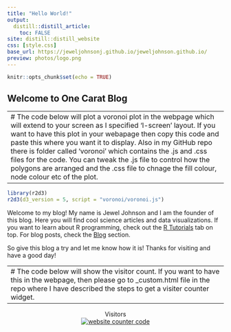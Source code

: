 ```yaml
---
title: "Hello World!"
output: 
  distill::distill_article:
    toc: FALSE
site: distill::distill_website
css: [style.css]
base_url: https://jeweljohnsonj.github.io/jeweljohnson.github.io/
preview: photos/logo.png
---
```


```r
knitr::opts_chunk$set(echo = TRUE)
```
 
## Welcome to One Carat Blog

---
# The code below will plot a voronoi plot in the webpage which will extend to your screen as I specified 'l-screen' layout. If you want to have this plot in your webapage then copy this code and paste this where you want it to display. Also in my GitHub repo there is folder called 'voronoi' which contains the .js and .css files for the code. You can tweak the .js file to control how the polygons are arranged and the .css file to chnage the fill colour, node colour etc of the plot.
---

```r
library(r2d3)
r2d3(d3_version = 5, script = "voronoi/voronoi.js")
```

Welcome to my blog! My name is Jewel Johnson and I am the founder of this blog. Here you will find cool science articles and data visualizations. If you want to learn about R programming, check out the [R Tutorials](https://jeweljohnsonj.github.io/jeweljohnson.github.io/project1.html) tab on top. For blog posts, check the [Blog](https://jeweljohnsonj.github.io/jeweljohnson.github.io/blog_posts.html) section.

So give this blog a try and let me know how it is! Thanks for visiting and have a good day!

---
# The code below will show the visitor count. If you want to have this in the webpage, then please go to _custom.html file in the repo where I have described the steps to get a visiter counter widget.
---

<center>Visitors<center>
<center><div id="sfcxqmebarkplgkzwtm8bz2lp8pnnllbeal"></div>
<script type="text/javascript" src="https://counter7.stat.ovh/private/counter.js?c=xqmebarkplgkzwtm8bz2lp8pnnllbeal&down=async" async></script>
<noscript><a href="https://www.freecounterstat.com" title="website counter code"><img src="https://counter7.stat.ovh/private/freecounterstat.php?c=xqmebarkplgkzwtm8bz2lp8pnnllbeal" border="0" title="website counter code" alt="website counter code"></a></noscript>
</div><center>


